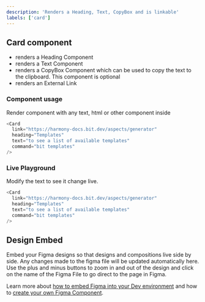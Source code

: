 ```yaml
---
description: 'Renders a Heading, Text, CopyBox and is linkable'
labels: ['card']
---
```



## Card component

- renders a Heading Component
- renders a Text Component
- renders a CopyBox Component which can be used to copy the text to the clipboard. This component is optional
- renders an External Link

### Component usage

Render component with any text, html or other component inside

```js
<Card
  link="https://harmony-docs.bit.dev/aspects/generator"
  heading="Templates"
  text="to see a list of available templates"
  command="bit templates"
/>
```

### Live Playground

Modify the text to see it change live.

```js live
<Card
  link="https://harmony-docs.bit.dev/aspects/generator"
  heading="Templates"
  text="to see a list of available templates"
  command="bit templates"
/>
```

## Design Embed

Embed your Figma designs so that designs and compositions live side by side. Any changes made to the figma file will be updated automatically here. Use the plus and minus buttons to zoom in and out of the design and click on the name of the Figma File to go direct to the page in Figma.

Learn more about [how to embed Figma into your Dev environment](https://harmony-docs.bit.dev/tutorials/embed-figma-in-bit) and how to [create your own Figma Component](https://harmony-docs.bit.dev/tutorials/embed-figma-in-bit#create-a-figma-component).

<FigmaEmbed iframeSrc="https://www.figma.com/embed?embed_host=share&url=https%3A%2F%2Fwww.figma.com%2Ffile%2FdRq3reIESHnx09dcJayJWd%2FWelcome-cards-Components%3Fnode-id%3D32%253A86" />
